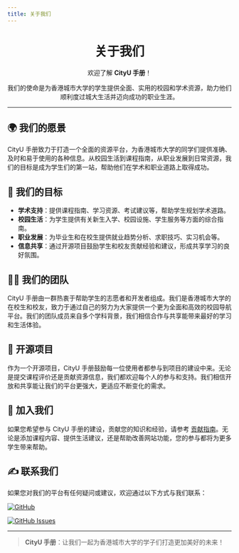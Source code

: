 ```yaml
---
title: 关于我们
---
```


<div align="center" style={{ lineHeight: '1.5', fontSize: '0.9rem' }}>
    <h1 style={{ marginBottom: '0.5rem', fontSize: '2.5rem', background: 'linear-gradient(90deg, #de6f31, #da542b, #bf1846, #9f0c43)', WebkitBackgroundClip: 'text', WebkitTextFillColor: 'transparent' }}><strong>关于我们</strong></h1>
    <p style={{ marginBottom: '0.5rem', color: '#555' }}>欢迎了解 <strong>CityU 手册</strong>！</p>
    <p style={{ marginBottom: '0.5rem', color: '#555' }}>我们的使命是为香港城市大学的学生提供全面、实用的校园和学术资源，助力他们顺利度过城大生活并迈向成功的职业生涯。</p>
</div>

---

## 🌍 **我们的愿景**

CityU 手册致力于打造一个全面的资源平台，为香港城市大学的同学们提供准确、及时和易于使用的各种信息。从校园生活到课程指南，从职业发展到日常资源，我们的目标是成为学生们的第一站，帮助他们在学术和职业道路上取得成功。

## 🎯 **我们的目标**

- **学术支持**：提供课程指南、学习资源、考试建议等，帮助学生规划学术道路。
- **校园生活**：为学生提供有关新生入学、校园设施、学生服务等方面的综合指南。
- **职业发展**：为毕业生和在校生提供就业趋势分析、求职技巧、实习机会等。
- **信息共享**：通过开源项目鼓励学生和校友贡献经验和建议，形成共享学习的良好氛围。

## 👨‍💻 **我们的团队**

CityU 手册由一群热衷于帮助学生的志愿者和开发者组成。我们是香港城市大学的在校生和校友，致力于通过自己的努力为大家提供一个更为全面和高效的校园导航平台。我们的团队成员来自多个学科背景，我们相信合作与共享能带来最好的学习和生活体验。

## 🔗 **开源项目**

作为一个开源项目，CityU 手册鼓励每一位使用者都参与到项目的建设中来。无论是提交课程评价还是贡献资源信息，我们都欢迎每个人的参与和支持。我们相信开放和共享能让我们的平台更强大，更适应不断变化的需求。

## 🌟 **加入我们**

如果您希望参与 CityU 手册的建设，贡献您的知识和经验，请参考 [贡献指南](https://penjc.github.io/cityU-navigator/contributing)。无论是添加课程内容、提供生活建议，还是帮助改善网站功能，您的参与都将为更多学生带来帮助。

## ✍️ **联系我们**

如果您对我们的平台有任何疑问或建议，欢迎通过以下方式与我们联系：

[![GitHub](https://img.shields.io/badge/GitHub-Repository-blue?logo=github&style=flat-square)](https://github.com/penjc/cityU-navigator)

[![GitHub Issues](https://img.shields.io/badge/GitHub-Submit%20Issue-green?logo=github&style=flat-square)](https://github.com/penjc/cityU-navigator/issues)

---

> **CityU 手册**：让我们一起为香港城市大学的学子们打造更加美好的未来！
